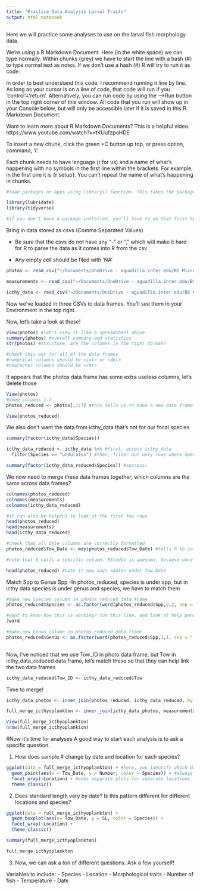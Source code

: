```yaml
---
title: "Practice Data Analysis Larval Traits"
output: html_notebook
---
```


Here we will practice some analyses to use on the larval fish morphology data. 

We're using a R Markdown Document. Here (in the white space) we can type normally. Within chunks (grey) we have to start the line with a hash (#) to type normal text as notes. If we don't use a hash (#) R will try to run it as code. 

In order to best understand this code, I recommend running it line by line. As long as your cursor is on a line of code, that code will run if you 'control'+'return'. Alternatively, you can run code by using the -->Run button in the top right corner of this window. All code that you run will show up in your Console below, but will only be accessible later if it is saved in this R Markdown Document. 

Want to learn more about R Markdown Documents? This is a helpful video. https://www.youtube.com/watch?v=tKUufzpoHDE

To insert a new chunk, click the green +C button up top, or press option, command, 'i'. 

Each chunk needs to have language (r for us) and a name of what's happening with no symbols in the first line within the brackets. For example, in the first one it is {r setup}. You can't repeat the name of what's happening in chunks. 

```r
#load packages or apps using library() function. This takes the package off your shelf and allows you to use it

library(lubridate)
library(tidyverse) 

#if you don't have a package installed, you'll have to do that first by using the install.packages() function, making sure the package name is in quotes
```

Bring in data stored as csvs (Comma Separated Values)

- Be sure that the csvs do not have any "-" or "," which will make it hard for R to parse the data as it comes into R from the csv

- Any empty cell should be filed with 'NA'

```r
photos <- read_csv("~/Documents/OneDrive - aguadilla.inter.edu/BS Microbiology Inter/Internship and opportunities/RISE Internship/2022-croakerlarvae-rise/tutorials/DataSheetPhotos_Practice.csv")

measurements <- read_csv("~/Documents/OneDrive - aguadilla.inter.edu/BS Microbiology Inter/Internship and opportunities/RISE Internship/2022-croakerlarvae-rise/tutorials/Measurements_practice.csv")

icthy_data <- read_csv("~/Documents/OneDrive - aguadilla.inter.edu/BS Microbiology Inter/Internship and opportunities/RISE Internship/2022-croakerlarvae-rise/tutorials/icthy_data_Practice.csv")


```

Now we've loaded in three CSVs to data frames. You'll see them in your Environment in the top right. 

Now, let's take a look at these! 
```r
View(photos) #let's view it like a spreadsheet above
summary(photos) #overall summary and statistics
str(photos) #structure, are the columns in the right format?

#check this out for all of the data frames
#numerical columns should be <int> or <dbl>
#character columns should be <chr>

```
It appears that the photos data frame has some extra useless columns, let's delete those
```r
View(photos)
#keep columns 1:7
photos_reduced <- photos[,1:7] #this tells us to make a new data frame extracting all rows from columns 1:7 (column = after comma, row = before comma]) in photos data frame

View(photos_reduced)
```

We also don't want the data from icthy_data that's not for our focal species
```r
summary(factor(icthy_data$Species))

icthy_data_reduced <- icthy_data %>% #first, access icthy_data
  filter(Species == "undulatus") #then, filter out only rows where Species is undulatus

summary(factor(icthy_data_reduced$Species)) #success!
```


We now need to merge these data frames together, which columns are the same across data frames?

```r
colnames(photos_reduced)
colnames(measurements)
colnames(icthy_data_reduced)

#it can also be helpful to look at the first few rows
head(photos_reduced)
head(measurements)
head(icthy_data_reduced)

#check that all date columns are correctly formatted
photos_reduced$Tow_Date <- mdy(photos_reduced$Tow_Date) #tells R to interpret this column as a date in month, day, year format

#note that $ calls a specific column. RStudio is awesome, because once you start typing a column name it will give you options in a drop down menu

head(photos_reduced) #note it now says <date> under Tow.Date

```

Match Spp to Genus Spp
-In photos_reduced, species is under spp, but in icthy data species is under genus and species, we have to match them
```r
#make new Species column in photos_reduced data frame
photos_reduced$Species <- as.factor(word(photos_reduced$Spp,2,2, sep = " ")) #pull out species

#want to know how this is working? run this line, and look at help panel in bottom right
?word

#make new Genus column in photos_reduced data frame
photos_reduced$Genus <- as.factor(word(photos_reduced$Spp,1,1, sep = " "))
  
```

Now, I've noticed that we use Tow_ID in photo data frame, but Tow in icthy_data_reduced data frame, let's match these so that they can help link the two data frames

```r
icthy_data_reduced$Tow_ID <- icthy_data_reduced$Tow
```

Time to merge! 

```r
icthy_data_photos <- inner_join(photos_reduced, icthy_data_reduced, by = c("Tow_ID", "Species", "Genus")) #first merge

full_merge_icthyoplankton <- inner_join(icthy_data_photos, measurements, by = c("Code"))

View(full_merge_icthyoplankton)
nrow(full_merge_icthyoplankton)
```

#Now it's time for analyses
A good way to  start each analysis is to ask a specific question. 

1. How does sample # change by date and location for each species?
```r
ggplot(data = full_merge_icthyoplankton) + #here, you identify which data frame has the data you want to plot
  geom_point(aes(x = Tow_Date, y = Number, color = Species)) + #always set your variables within aes() which stands for 'aesthetics'
  facet_wrap(~Location) + #adds separate plots for separate locations
  theme_classic()
```
2. Does standard length vary by date? Is this pattern different for different locations and species?
```r
ggplot(data = full_merge_icthyoplankton) +
  geom_boxplot(aes(x= Tow_Date, y = SL, color = Species)) +
  facet_wrap(~Location) +
  theme_classic()

summary(full_merge_icthyoplankton)

full_merge_icthyoplankton
```
3. Now, we can ask a ton of different questions. Ask a few yourself! 

Variables to include:
- Species
- Location
- Morphological traits
- Number of fish
- Temperature
- Date

```r


```

